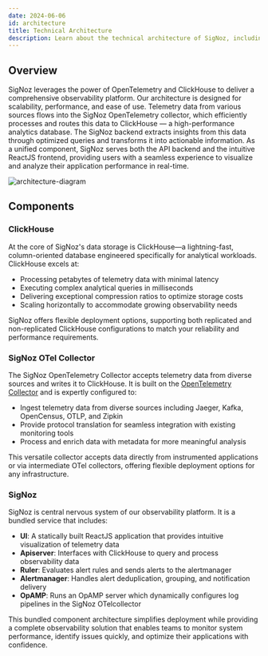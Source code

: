 ```yaml
---
date: 2024-06-06
id: architecture
title: Technical Architecture
description: Learn about the technical architecture of SigNoz, including components like OpenTelemetry Collector, ClickHouse, Query Service, Frontend, and Alert Manager.
---
```

## Overview

SigNoz leverages the power of OpenTelemetry and ClickHouse to deliver a comprehensive observability platform. Our architecture is designed for scalability, performance, and ease of use. Telemetry data from various sources flows into the SigNoz OpenTelemetry collector, which efficiently processes and routes this data to ClickHouse — a high-performance analytics database. The SigNoz backend extracts insights from this data through optimized queries and transforms it into actionable information. As a unified component, SigNoz serves both the API backend and the intuitive ReactJS frontend, providing users with a seamless experience to visualize and analyze their application performance in real-time.

![architecture-diagram](../../img/architecture.svg)

## Components

### ClickHouse

At the core of SigNoz's data storage is ClickHouse—a lightning-fast, column-oriented database engineered specifically for analytical workloads. ClickHouse excels at:

- Processing petabytes of telemetry data with minimal latency
- Executing complex analytical queries in milliseconds
- Delivering exceptional compression ratios to optimize storage costs
- Scaling horizontally to accommodate growing observability needs

SigNoz offers flexible deployment options, supporting both replicated and non-replicated ClickHouse configurations to match your reliability and performance requirements.

### SigNoz OTel Collector

The SigNoz OpenTelemetry Collector accepts telemetry data from diverse sources and writes it to ClickHouse. It is built on the [OpenTelemetry Collector](https://opentelemetry.io/docs/collector/) and is expertly configured to:

- Ingest telemetry data from diverse sources including Jaeger, Kafka, OpenCensus, OTLP, and Zipkin
- Provide protocol translation for seamless integration with existing monitoring tools
- Process and enrich data with metadata for more meaningful analysis

This versatile collector accepts data directly from instrumented applications or via intermediate OTel collectors, offering flexible deployment options for any infrastructure.

### SigNoz

SigNoz is central nervous system of our observability platform. It is a bundled service that includes:

- **UI**: A statically built ReactJS application that provides intuitive visualization of telemetry data
- **Apiserver**: Interfaces with ClickHouse to query and process observability data
- **Ruler**: Evaluates alert rules and sends alerts to the alertmanager
- **Alertmanager**: Handles alert deduplication, grouping, and notification delivery
- **OpAMP**: Runs an OpAMP server which dynamically configures log pipelines in the SigNoz OTelcollector

This bundled component architecture simplifies deployment while providing a complete observability solution that enables teams to monitor system performance, identify issues quickly, and optimize their applications with confidence.
